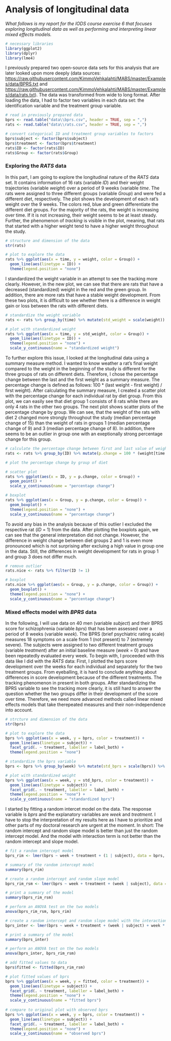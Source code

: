 # Analysis of longitudinal data

*What follows is my report for the IODS course exercise 6 that focuses exploring longitudinal data as well as performing and interpreting linear mixed effects models.*

```r
# necessary libraries
library(ggplot2)
library(dplyr)
library(lme4)
```

I previously prepared two open-source data sets for this analysis that are later looked upon more deeply (data sources: <https://raw.githubusercontent.com/KimmoVehkalahti/MABS/master/Examples/data/BPRS.txt> and <https://raw.githubusercontent.com/KimmoVehkalahti/MABS/master/Examples/data/rats.txt>). The data was transformed from wide to long format. After loading the data, I had to factor two variables in each data set: the identification variable and the treatment group variable.

```r
# read in previously prepared data
bprs <- read.table("data\\bprs.csv", header = TRUE, sep = ",")
rats <- read.table("data\\rats.csv", header = TRUE, sep = ",")

# convert categorical ID and treatment group variables to factors
bprs$subject <- factor(bprs$subject)
bprs$treatment <- factor(bprs$treatment)
rats$ID <- factor(rats$ID)
rats$Group <- factor(rats$Group)

```

### Exploring the *RATS* data

In this part, I am going to explore the longitudinal nature of the *RATS* data set. It contains information of 16 rats (variable *ID*) and their weight trajectories (variable *weight*) over a period of 9 weeks (variable *time*. The rats were assigned to three different groups (variable *Group*) and were fed a different diet, respectively. The plot shows the development of each rat's weight over the 9 weeks. The colors red, blue and green differentiate the different diet groups. For the majority of the rats, the weight is increasing over time. If it is not increasing, their weight seems to be at least steady. Further, the phenomenon of *tracking* is visible in the plot, meaning, that rats that started with a higher weight tend to have a higher weight throughout the study. 

```r
# structure and dimension of the data
str(rats)

# plot to explore the data
rats %>% ggplot(aes(x = time, y = weight, color = Group)) +
  geom_line(aes(linetype = ID)) +
  theme(legend.position = "none")
```

I standardized the weight variable in an attempt to see the tracking more clearly. However, in the new plot, we can see that there are rats that have a decreased (standardized) weight in the red and the green group. In addition, there are more rats that have a stable weight development. From these two plots, it is difficult to see whether there is a difference in weight gain or loss between the rats with different diets.

```r
# standardize the weight variable
rats <- rats %>% group_by(time) %>% mutate(std_weight = scale(weight)) %>% ungroup()

# plot with standardized weight
rats %>% ggplot(aes(x = time, y = std_weight, color = Group)) +
  geom_line(aes(linetype = ID)) +
  theme(legend.position = "none") +
  scale_y_continuous(name = "standardized weight")
```

To further explore this issue, I looked at the longitudinal data using a summary measure method. I wanted to know weather a rat's final weight compared to the weight in the beginning of the study is different for the three groups of rats on different diets. Therefore, I chose the percentage change between the last and the first weight as a summary measure. The percentage change is defined as follows: 100 * (last weight - first weight) / first weight). After calculating the summary measure, I created a scatter plot with the percentage change for each individual rat by diet group. From this plot, we can easily see that diet group 1 consists of 8 rats while there are only 4 rats in the other two groups. The next plot shows scatter plots of the percentage change by group. We can see, that the weight of the rats with diet 2 changed more strongly throughout the study (median percentage change of 15) than the weight of rats in groups 1 (median percentage change of 9) and 3 (median percentage change of 8). In addition, there seems to be an outlier in group one with an exeptionally strong percentage change for this group.

```r
# calculate the percentage change between first and last value of weight 
rats <- rats %>% group_by(ID) %>% mutate(p.change = 100 * (weight[time == 64]-weight[time == 1])/weight[time == 1]) %>% ungroup()

# plot the percentage change by group of diet

# scatter plot
rats %>% ggplot(aes(x = ID, y = p.change, color = Group)) +
  geom_point() +
  scale_y_continuous(name = "percentage change")

# boxplot
rats %>% ggplot(aes(x = Group, y = p.change, color = Group)) +
  geom_boxplot() +
  theme(legend.position = "none") +
  scale_y_continuous(name = "percentage change")
```

To avoid any bias in the analysis because of this outlier I excluded the respective rat (*ID* = 1) from the data. After plotting the boxplots again, we can see that the general interpretation did not change. However, the difference in weight change between diet groups 2 and 1 is even more pronounced which is not surprising after excluing a high value in group one in the data. Still, the differences in weight development for rats in group 1 and group 3 does not differ much.

```r
# remove outlier
rats.nice <- rats %>% filter(ID != 1)

# boxplot
rats.nice %>% ggplot(aes(x = Group, y = p.change, color = Group)) +
  geom_boxplot() +
  theme(legend.position = "none") +
  scale_y_continuous(name = "percentage change")
```

### Mixed effects model with *BPRS* data

In the following, I will use data on 40 men (variable *subject*) and their BPRS score for schizophrenia (variable *bprs*) that has been assessed over a period of 8 weeks (variable *week*). The BPRS (brief psychiatric rating scale) measures 18 symptoms on a scale from 1 (not present) to 7 (extremely severe). The subjects were assigned to two different treatment groups (variable *treatment*) after an initial baseline measure (*week* = 0) and have been repeatedly evaluated every week. To begin with, I proceeded with this data like I did with the *RATS* data: First, I plotted the bprs score development over the weeks for each individual and separately for the two treatment groups. From eyeballing, it is hard to conclude anything about differences in score development because of the different treatments. The tracking phenomenon in present in both groups. After standardizing the BPRS variable to see the tracking more clearly, it is still hard to answer the question whether the two groups differ in their development of the score over time. Therefore, we need more advanced methods called linear mixed effects models that take therepeated measures and their non-independence into account.

```r
# strcture and dimension of the data
str(bprs)

# plot to explore the data
bprs %>% ggplot(aes(x = week, y = bprs, color = treatment)) +
  geom_line(aes(linetype = subject)) +
  facet_grid(. ~ treatment, labeller = label_both) +
  theme(legend.position = "none")

# standardize the bprs variable
bprs <- bprs %>% group_by(week) %>% mutate(std_bprs = scale(bprs)) %>% ungroup()

# plot with standardized weight
bprs %>% ggplot(aes(x = week, y = std_bprs, color = treatment)) +
  geom_line(aes(linetype = subject)) +
  facet_grid(. ~ treatment, labeller = label_both) +
  theme(legend.position = "none") +
  scale_y_continuous(name = "standardized bprs")

```

I started by fitting a random intercet model on the data. The response variable is *bprs* and the explanatory variables are *week* and *treatment*. I have to stop the interpretation of my results here as I have to prioritize and other parts of my doctoral research are urgent at the moment. In short: The random intercept and random slope model is better than just the random intercept model. And the model with interaction term is not better than the random intercept and slope model.

```r
# fit a random intercept model
bprs_rim <- lmer(bprs ~ week + treatment + (1 | subject), data = bprs, REML = FALSE)

# summary of the random intercept model
summary(bprs_rim)

```

```r
# create a random intercept and random slope model
bprs_rim_rsm <- lmer(bprs ~ week + treatment + (week | subject), data = bprs, REML = FALSE)

# print a summary of the model
summary(bprs_rim_rsm)
```



```r
# perform an ANOVA test on the two models
anova(bprs_rim_rsm, bprs_rim)
```



```r
# create a random intercept and random slope model with the interaction
bprs_inter <- lmer(bprs ~ week + treatment + (week | subject) + week * treatment, data = bprs, REML = FALSE)

# print a summary of the model
summary(bprs_inter)
```



```r
# perform an ANOVA test on the two models
anova(bprs_inter, bprs_rim_rsm)
```

```r
# add fitted values to data
bprs$fitted <- fitted(bprs_rim_rsm)

# plot fitted values of bprs
bprs %>% ggplot(aes(x = week, y = fitted, color = treatment)) +
  geom_line(aes(linetype = subject)) +
  facet_grid(. ~ treatment, labeller = label_both) +
  theme(legend.position = "none") +
  scale_y_continuous(name = "fitted bprs")
  
# compare to original plot with observed bprs
bprs %>% ggplot(aes(x = week, y = bprs, color = treatment)) +
  geom_line(aes(linetype = subject)) +
  facet_grid(. ~ treatment, labeller = label_both) +
  theme(legend.position = "none") +
  scale_y_continuous(name = "observed bprs")
```
